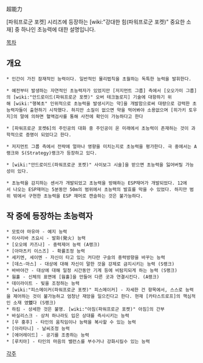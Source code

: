 超能力

[파워프로군 포켓] 시리즈에 등장하는 [wiki:"강대한 힘(파워프로군 포켓)" 중요한 소재] 중 하나인 초능력에 대한 설명입니다.


[[목차]]

== 개요 ==
 * 인간이 가진 잠재적인 능력이다. 일반적인 물리법칙을 초월하는 독특한 능력을 발휘한다.

 * 예전부터 발생하는 자연적인 초능력자가 있었지만 [저지먼트 그룹] 측에서 [오오가미 그룹]의 [wiki:"안드로이드(파워프로군 포켓)" 오버 테크놀로지] 기술에 대항하기 위해 [wiki:"행복초" 인위적으로 초능력을 발생시키는 약]을 개발함으로써 대량으로 강력한 초능력자들이 출현하기 시작했다. 하지만 소질이 없으면 약을 먹어봐야 소용없으며 [히가키 토우지]의 말에 의하면 혈액검사를 통해 사전에 확인이 가능하다고 한다

 * [파워프로군 포켓6]의 주인공의 대화 중 주인공이 온 미래에서 초능력이 존재하는 것이 과학적으로 증명이 되었다고 한다.

 * 저지먼트 그룹 측에서 전략에 얼마나 영향을 미치는지로 초능력을 평가한다. 극 중에서는 A랭크와 S(Strategy)랭크가 등장하고 있다.

 * [wiki:"안드로이드(파워프로군 포켓)" 사이보그 시술]을 받으면 초능력을 잃어버릴 가능성이 있다.

 * 초능력을 감지하는 센서가 개발되었고 초능력을 방해하는 ESP재머가 개발되었다. 12에서 나오는 ESP재머는 5분동안 50m의 범위에서 초능력의 발효를 막을 수 있었다. 하지만 범위 밖에서 구현한 초능력을 ESP 재머로 캔슬하는 것은 불가능하다.

== 작 중에 등장하는 초능력자 ==
 * 모토야 마유마 - 예지 능력
 * 이사리바 츠요시 - 발화(発火) 능력
 * [오오에 카즈나] - 중력제어 능력 (A랭크)
 * [아마츠키 이스즈] - 확률조정 능력
 * 세키엔, 세이엔 - 자신이 타고 있는 커다란 구슬의 중력방향을 바꾸는 능력
 * [데스·마스] - 대상에 대해 자신이 말한 것을 강제로 금지시키는 능력 (S랭크)
 * 바바야간 - 대상에 대해 일정 시간동안 기계 등에 비탐지되게 하는 능력 (S랭크)
 * 웜홀 - 신체의 표면에 [웜홀]을 만들어 다른 곳과 연결시킨다. (A랭크)
 * 데이라이트 - 빛을 조정하는 능력
 * [wiki:"피스메이커(파워프로군 포켓)" 피스메이커] - 자세한 건 항목에서, 스스로 능력을 제어하는 것이 불가능하고 엄청난 재앙을 일으킨다고 한다. 현재 [카타스트로프]의 핵심적인 소재 였'''었'''다 (S랭크)
 * 하킴 - 상세한 것은 불명. [wiki:"아짐(파워프로군 포켓)" 아짐]의 간부
 * 바실리스크 - 상처 하나라도 입은 상대를 즉사시키는 능력
 * [우 홍후] - 타인의 움직임이나 능력을 복사할 수 있는 능력
 * [아라타니] - 날씨조정 능력
 * [에어레이드] - 공기를 조종하는 능력
 * [루치아] - 타인의 마음의 밸런스를 부수거나 강화시킬수 있는 능력


[[각주]]
